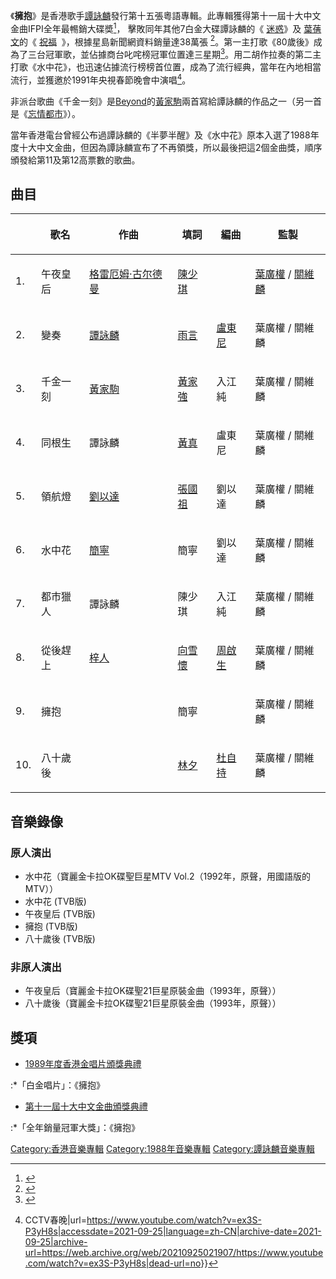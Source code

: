 {{Album infobox | 
|  Name        = 擁抱
|  Type        = [[專輯|專輯]]
|  Artist      = [[譚詠麟|譚詠麟]]
|  Cover       = 
|  Background  = 
|  Released    = 1988年8月18日
|  Recorded    = 1988年5月
|  Genre       = [[粵語流行音樂|粵語流行音樂]]
|  Length      = 
|  Label       = [[寶麗金|寶麗金]]
|  Number      =
|  Producer    = [[關維麟|關維麟]]、[[葉廣權|葉廣權]]
|  Reviews     = 
|  Last album  = [[はなさないで|はなさないで]]<br />（1988）
|  This album  = '''擁抱'''<br />（1988）
|  Next album  = [[心手相連_(譚詠麟專輯)|心手相連]]<br />（1988）
}}

《'''擁抱'''》是香港歌手[[譚詠麟|譚詠麟]]發行第十五張粵語專輯。此專輯獲得第十一屆十大中文金曲IFPI全年最𣈱銷大碟奬<ref>{{Cite book|title=谭咏麟金曲100|last=孟欣主编|first=|publisher=北京：现代出版社|year=2006.08|isbn=7-80188-737-9|location=|pages=}}</ref>， 擊敗同年其他7白金大碟譚詠麟的《 [[迷惑|迷惑]]》及 [[葉蒨文|葉蒨文]]的《  [[祝福_(葉蒨文專輯)|祝福]]  》，根據星島新聞網資料銷量達38萬張 <ref>{{Cite web|title=譚詠麟80年代唱片回顧|url=http://news.stheadline.com/figure/?id=439}}</ref>。第一主打歌《80歲後》成為了三台冠軍歌，並佔據商台叱咤榜冠軍位置達三星期<ref>{{Cite web|title=叱吒榜1988 vs 龍虎榜1988|url=http://comebacktolove.blogspot.com/2008/11/?m=1|access-date=2021-09-25|archive-date=2021-09-24|archive-url=https://web.archive.org/web/20210924100624/http://comebacktolove.blogspot.com/2008/11/?m=1|dead-url=no}}</ref>。用二胡作拉奏的第二主打歌《水中花》，也迅速佔據流行榜榜首位置，成為了流行經典，當年在內地相當流行，並獲邀於1991年央視春節晚會中演唱<ref>{{Citation|title=1991年央视春节联欢晚会 歌曲《水中花》 谭咏麟{{!}} CCTV春晚|url=https://www.youtube.com/watch?v=ex3S-P3yH8s|accessdate=2021-09-25|language=zh-CN|archive-date=2021-09-25|archive-url=https://web.archive.org/web/20210925021907/https://www.youtube.com/watch?v=ex3S-P3yH8s|dead-url=no}}</ref>。 

非派台歌曲《千金一刻》是[[Beyond|Beyond]]的[[黃家駒|黃家駒]]兩首寫給譚詠麟的作品之一（另一首是《[[忘情都市|忘情都市]]》）。

當年香港電台曾經公布過譚詠麟的《半夢半醒》及《水中花》原本入選了1988年度十大中文金曲，但因為譚詠麟宣布了不再領獎，所以最後把這2個金曲獎，順序頒發給第11及第12高票數的歌曲。

== 曲目 ==
{| class="wikitable" width="45%"
|-
!
!歌名
!作曲
!填詞
!編曲
!監製
|-
| 1. || 午夜皇后 || [[格雷厄姆·古尔德曼|格雷厄姆·古尔德曼]] || [[陳少琪|陳少琪]] || {{link-ja|入江純|ひろえ純}} || [[葉廣權|葉廣權]] / [[關維麟|關維麟]]
|-
| 2. || 變奏 || [[譚詠麟|譚詠麟]] || [[黃靄君|雨言]] || [[盧東尼|盧東尼]] || 葉廣權 / 關維麟 
|-
| 3. || 千金一刻 || [[黃家駒|黃家駒]] || [[黃家強|黃家強]] || 入江純 || 葉廣權 / 關維麟
|-
| 4. || 同根生 || 譚詠麟 || [[黃麗玲（傳媒人）|黃真]] || 盧東尼 || 葉廣權 / 關維麟 
|-
| 5. || 領航燈 || [[劉以達|劉以達]] || [[張國祖|張國祖]] || 劉以達 || 葉廣權 / 關維麟 
|-
| 6. || 水中花 || [[簡寧|簡寧]] || 簡寧 || 劉以達 || 葉廣權 / 關維麟
|-
| 7. || 都市獵人 || 譚詠麟 || 陳少琪 || 入江純 || 葉廣權 / 關維麟
|-
| 8. || 從後趕上 || [[梓人|梓人]] || [[向雪懷|向雪懷]] || [[周啟生|周啟生]] || 葉廣權 / 關維麟 
|-
| 9. || 擁抱 || {{link-ja|網倉一也}} || 簡寧 || {{link-ja|松原正樹}} || 葉廣權 / 關維麟 
|-
| 10. || 八十歲後 || {{link-ja|大瀧詠一}}|| [[林夕|林夕]] || [[杜自持|杜自持]] || 葉廣權 / 關維麟
|}

==音樂錄像==
===原人演出===
*水中花（寶麗金卡拉OK碟聖巨星MTV Vol.2（1992年，原聲，用國語版的MTV））
*水中花 (TVB版)
*午夜皇后 (TVB版)
*擁抱 (TVB版)
*八十歲後 (TVB版)

===非原人演出===
*午夜皇后（寶麗金卡拉OK碟聖21巨星原裝金曲（1993年，原聲））
*八十歲後（寶麗金卡拉OK碟聖21巨星原裝金曲（1993年，原聲））

== 獎項 ==
*[[1989年度香港金唱片頒獎典禮|1989年度香港金唱片頒獎典禮]]
:*「白金唱片」：《擁抱》
*[[第十一屆十大中文金曲得獎名單|第十一屆十大中文金曲頒獎典禮]]
:*「全年銷量冠軍大獎」：《擁抱》

{{reflist}}
{{譚詠麟}}
{{IFPI香港唱片銷量大獎最高銷量廣東唱片}}

[[Category:香港音樂專輯|Category:香港音樂專輯]]
[[Category:1988年音樂專輯|Category:1988年音樂專輯]]
[[Category:譚詠麟音樂專輯|Category:譚詠麟音樂專輯]]
